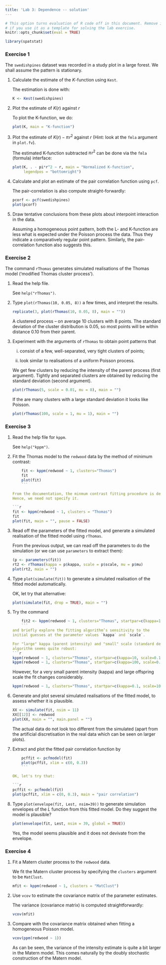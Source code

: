 ```yaml
---
title: 'Lab 3: Dependence -- solution'
---
```


```r
# This option turns evaluation of R code off in this document. Remove it
# if you use it as a template for solving the lab exercise.
knitr::opts_chunk$set(eval = TRUE)
```

```r
library(spatstat)
```

### Exercise 1

The `swedishpines` dataset was recorded in a study plot
in a large forest. We shall assume the pattern is stationary.

1.  Calculate the estimate of the $K$-function using `Kest`.

    The estimation is done with:
    
    ```r
    K <- Kest(swedishpines)
    ```

2.  Plot the estimate of $K(r)$ against $r$

    To plot the K-function, we do:
    
    ```r
    plot(K, main = "K-function")
    ```

3.  Plot the estimate of $K(r) - \pi\!r^2$ against $r$ (Hint: look at the `fmla`
    argument in `plot.fv`).

    The estimated K-function subtracted $\pi\!r^2$ can be done via the `fmla`
    (formula) interface:

    ```r
    plot(K, . - pi*r^2 ~ r, main = "Normalized K-function",
         legendpos = "bottomright")
    ```
    
4.  Calculate and plot an estimate of the pair correlation function
    using `pcf`.
  
    The pair-correlation is also compute straight-forwardly:
    
    ```r
    pcorf <- pcf(swedishpines)
    plot(pcorf)
    ```

5.  Draw tentative conclusions from these plots about interpoint
    interaction in the data.

    Assuming a homogeneous point pattern, both the L- and K-function are less
    what is expected under the Poisson process the data. Thus they indicate a
    comparatively regular point pattern. Similarly, the pair-correlation
    function also suggests this.

### Exercise 2

The command `rThomas` generates simulated realisations of
the Thomas model (‘modified Thomas cluster process’).

1.  Read the help file.

    See `help("rThomas")`.

2.  Type `plot(rThomas(10, 0.05, 8))` a few times, and
    interpret the results.

    ```r
    replicate(3, plot(rThomas(10, 0.05, 8), main = ""))
    ```

    A clustered process -- on average 10 clusters with 8 points. The standard
    deviation of the cluster distribution is 0.05, so most points will be within
    distance 0.10 from their parent.

3.  Experiment with the arguments of `rThomas` to obtain
    point patterns that
    
    i.  consist of a few, well-separated, very tight clusters of
        points;
        
    ii. look similar to realisations of a uniform Poisson process.

    We get few clusters by reducing the intensity of the parent process (first argument).
    Tightly and separated clusters are obtained by reducing the standard deviation
    (second argument).

    ```r
    plot(rThomas(5, scale = 0.01, mu = 8), main = "")
    ```

    If the are many clusters with a large standard deviation it looks like Poisson.

    ```r
    plot(rThomas(100, scale = 1, mu = 1), main = "")
    ```

### Exercise 3

1.  Read the help file for `kppm`.

    See `help("kppm")`.

2.  Fit the Thomas model to the `redwood` data by the
    method of minimum contrast:
    ```r
    fit <- kppm(redwood ~ 1, clusters="Thomas")
    fit
    plot(fit)
    ```

    From the documentation, the minmum contrast fitting procedure is default.
    Hence, we need not specify it.

    ```r
    fit <- kppm(redwood ~ 1, clusters = "Thomas")
    fit
    plot(fit, main = "", pause = FALSE) 
    ```

3.  Read off the parameters of the fitted model, and generate a
    simulated realisation of the fitted model using `rThomas`.

    From the previous output, we can read off the parameters to do the simulation
    (or we can use `parameters` to extract them):

    ```r
    (p <- parameters(fit))
    rt2 <- rThomas(kappa = p$kappa, scale = p$scale, mu = p$mu)
    plot(rt2, main = "")
    ```

4.  Type `plot(simulate(fit))` to generate a simulated realisation
    of the fitted model automatically.

    OK, let try that alternative:
    
    ```r
    plot(simulate(fit, drop = TRUE), main = "")
    ```

5.  Try the command
    ```r
    fit2 <- kppm(redwood ~ 1, clusters="Thomas", startpar=c(kappa=10, scale=0.1))
    ```
    and briefly explore the fitting algorithm’s sensitivity to the
    initial guesses at the parameter values `kappa` and `scale`.

    For "large" kappa (parent intensity) and "small" scale (standard deviation), the 
    algorithm seems quite robust:
    ```r
    kppm(redwood ~ 1, clusters="Thomas", startpar=c(kappa=10, scale=0.1))
    kppm(redwood ~ 1, clusters="Thomas", startpar=c(kappa=100, scale=0.01))
    ```

    However, for a very small parent intensity (kappa) and large offspring scale the
    fit changes considerably.
    
    ```r
    kppm(redwood ~ 1, clusters="Thomas", startpar=c(kappa=0.1, scale=10))
    ```

6.  Generate and plot several simulated realisations of the fitted
    model, to assess whether it is plausible.

    ```r
    XX <- simulate(fit, nsim = 11)
    XX[[12]] <- redwood
    plot(XX, main = "", main.panel = "")
    ```
    
    The actual data do not look too different from the simulated (apart from the
    artificial discretisation in the real data which can be seen on larger plots).

7.  Extract and plot the fitted pair correlation function by
    ```r
    pcffit <- pcfmodel(fit)
    plot(pcffit, xlim = c(0, 0.3))
    ```

    OK, let's try that:
    
    ```r
    pcffit <- pcfmodel(fit)
    plot(pcffit, xlim = c(0, 0.3), main = "pair correlation")
    ```

8.  Type `plot(envelope(fit, Lest, nsim=39))` to generate simulation
    envelopes of the $L$ function from this fitted model. Do they
    suggest the model is plausible?

    ```r
    plot(envelope(fit, Lest, nsim = 39, global = TRUE))
    ```
    
    Yes, the model seems plausible and it does not devivate from the envelope.


### Exercise 4

1.  Fit a Matern cluster process to the `redwood` data.

    We fit the Matern cluster process by specifying the `clusters` argument to
    be `MatClust`.
    
    ```r
    mfit <- kppm(redwood ~ 1, clusters = "MatClust")
    ```

2.  Use `vcov` to estimate the covariance matrix of the parameter estimates.

    The variance (covariance matrix) is computed straightforwardly:

    ```r
    vcov(mfit)
    ```

3.  Compare with the covariance matrix obtained when fitting a homogeneous Poisson model.

    ```r
    vcov(ppm(redwood ~ 1))
    ```

    As can be seen, the variance of the intensity estimate is quite a bit larger
    in the Matern model. This comes naturally by the doubly stochastic
    construction of the Matern model.
